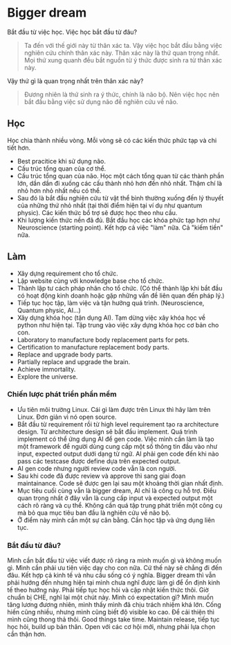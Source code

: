 # Bigger dream

Bắt đầu từ việc học. Việc học bắt đầu từ đâu?

> Ta đến với thế giới này từ thân xác ta. Vậy việc học bắt đầu bằng việc nghiên cứu chính thân xác này.
> Thân xác này là thứ quan trọng nhất. Mọi thứ xung quanh đều bắt nguồn từ ý thức được sinh ra từ thân xác này.

Vậy thứ gì là quan trọng nhất trên thân xác này?

> Đương nhiên là thứ sinh ra ý thức, chính là não bộ. Nên việc học nên bắt đầu bằng việc sử dụng não để nghiên cứu về não.

## Học

Học chia thành nhiều vòng. Mỗi vòng sẽ có các kiến thức phức tạp và chi tiết hơn.

-   Best pracitice khi sử dụng não.
-   Cấu trúc tổng quan của cơ thể.
-   Cấu trúc tổng quan của não. Học một cách tổng quan từ các thành phần lớn, dần dần đi xuống các cấu thành nhỏ hơn đến nhỏ nhất.
    Thậm chí là nhỏ hơn nhỏ nhất nếu có thể.
-   Sau đó là bắt đầu nghiên cứu từ vật thể bình thường xuống đến lý thuyết của những thứ nhỏ nhất (tại thời điểm hiện tại ví dụ như quantum physic).
    Các kiến thức bổ trợ sẽ được học theo nhu cầu.
-   Khi lượng kiến thức nền đã đủ. Bắt đầu học các khóa phức tạp hơn như Neuroscience (starting point).
    Kết hợp cả việc "làm" nữa. Cả "kiếm tiền" nữa.

## Làm

-   Xây dựng requirement cho tổ chức.
-   Lập website cùng với knowledge base cho tổ chức.
-   Thành lập tư cách pháp nhân cho tổ chức.
    (Có thể thành lập khi bắt đầu có hoạt động kinh doanh hoặc gặp những vấn đề liên quan đến pháp lý.)
-   Tiếp tục học tập, làm việc và tận hưởng quá trình. (Neuroscience, Quantum physic, AI...)
-   Xây dựng khóa học (tận dụng AI). Tạm dừng việc xây khóa học về python như hiện tại. Tập trung vào việc xây dựng khóa học cơ bản cho con.
-   Laboratory to manufacture body replacement parts for pets.
-   Certification to manufacture replacement body parts.
-   Replace and upgrade body parts.
-   Partially replace and upgrade the brain.
-   Achieve immortality.
-   Explore the universe.

### Chiến lược phát triển phần mềm

-   Ưu tiên môi trường Linux. Cái gì làm được trên Linux thì hãy làm trên Linux. Đơn giản vì nó open source.
-   Bắt đầu từ requirement rồi từ high level requirement tạo ra architecture design. Từ architecture design sẽ bắt đầu implement.
    Quá trình implement có thể ứng dụng AI để gen code.
    Việc mình cần làm là tạo một framework để người dùng cung cấp một số thông tin đầu vào như input, expected output dưới dạng từ ngữ.
    AI phải gen code đến khi nào pass các testcase được define dựa trên expected output.
-   AI gen code nhưng người review code vẫn là con người.
-   Sau khi code đã được review và approve thì sang giai đoạn maintainance. Code sẽ được gen lại sau một khoảng thời gian nhất định.
-   Mục tiêu cuối cùng vẫn là bigger dream, AI chỉ là công cụ hỗ trợ. Điều quan trọng nhất ở đây vẫn là cung cấp input và expected output một cách rõ ràng và cụ thể.
    Không cần quá tập trung phát triển một công cụ mà bỏ qua mục tiêu ban đầu là nghiên cứu về não bộ.
-   Ở điểm này mình cần một sự cân bằng. Cần học tập và ứng dụng liên tục.

### Bắt đầu từ đâu?

Mình cần bắt đầu từ việc viết được rõ ràng ra mình muốn gì và không muốn gì.
Mình cần phải ưu tiên việc dạy cho con nữa.
Cứ thế này sẽ chẳng đi đến đâu.
Kết hợp cả kinh tế và nhu cầu sống có ý nghĩa.
Bigger dream thì vẫn phải hướng đến nhưng hiện tại mình chưa nghĩ được làm gì để ổn định kinh tế theo hướng này.
Phải tiếp tục học hỏi và cập nhật kiến thức thôi.
Giờ chuẩn bị CHE, nghĩ lại một chút này. Mình có expectation gì? Mình muốn tăng lương đương nhiên, mình thấy mình đã chịu trách nhiệm khá lớn.
Cống hiến cũng nhiều, nhưng mình cũng biết độ visible ko cao. Để cải thiện thì mình cũng thong thả thôi. Good things take time.
Maintain release, tiếp tục học hỏi, build up bản thân. Open với các cơ hội mới, nhưng phải lựa chọn cẩn thận hơn.
